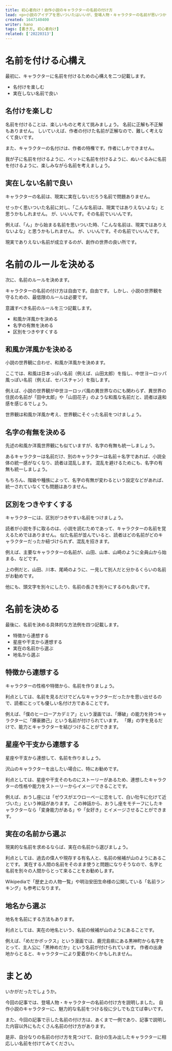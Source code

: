 ```yaml
---
title: 初心者向け！自作小説のキャラクターの名前の付け方
lead: <p>小説のアイデアを思いついたはいいが、登場人物・キャラクターの名前が思いつかず、執筆の手が止まってしまった経験はないでしょうか。</p><ul><li>どういう名前をつければいいかわからない</li><li>キャラクターを増やしすぎて名前が思いつかない</li><li>他の物書きさんはどうやって名前を付けているのか知りたい</li></ul><p>今回の記事では、名前の付け方について解説します。<br />自作小説のキャラクターに名前を付ける際の、参考になれば嬉しいです。</p>
created: 1647140400
writer: hano
tags: [書き方, 初心者向け]
related: ['20220313']
---
```


# 名前を付ける心構え

最初に、キャラクターに名前を付けるための心構えを二つ記載します。

- 名付けを楽しむ
- 実在しない名前で良い

## 名付けを楽しむ

名前を付けることは、楽しいものと考えて挑みましょう。
名前に正解も不正解もありません。
しいていえば、作者の付けた名前が正解なので、難しく考えなくて良いです。

また、キャラクターの名付けは、作者の特権です。作者にしかできません。

我が子に名前を付けるように、ペットに名前を付けるように、ぬいぐるみに名前を付けるように、楽しみながら名前を考えましょう。

## 実在しない名前で良い

キャラクターの名前は、現実に実在しないだろう名前で問題ありません。

せっかく思いついた名前に対し、「こんな名前は、現実ではありえないよな」と思うかもしれません。
が、いいんです。その名前でいいんです。

例えば、「ん」から始まる名前を思いついた時、「こんな名前は、現実ではありえないよな」と思うかもしれません。
が、いいんです。その名前でいいんです。

現実でありえない名前が成立するのが、創作の世界の良い所です。

# 名前のルールを決める

次に、名前のルールを決めます。

キャラクターの名前の付け方は自由です。自由です。
しかし、小説の世界観を守るための、最低限のルールは必要です。

意識すべき名前のルールを三つ記載します。

- 和風か洋風かを決める
- 名字の有無を決める
- 区別をつきやすくする

## 和風か洋風かを決める

小説の世界観に合わせ、和風か洋風かを決めます。

ここでは、和風は日本っぽい名前（例えば、山田太郎）を指し、中世ヨーロッパ風っぽい名前（例えば、セバスチャン）を指します。

例えば、小説の世界観が中世ヨーロッパ風の異世界なのにも関わらず、異世界の住民の名前が「田中太郎」や「山田花子」のような和風な名前だと、読者は違和感を感じるでしょう。

世界観は和風か洋風か考え、世界観にそぐった名前をつけましょう。

## 名字の有無を決める

先述の和風か洋風世界観にも似ていますが、名字の有無も統一しましょう。

あるキャラクターは名前だけ、別のキャラクターは名前＋名字であれば、小説全体の統一感がなくなり、読者は混乱します。
混乱を避けるためにも、名字の有無も統一しましょう。

もちろん、階級や種族によって、名字の有無が変わるという設定などがあれば、統一されていなくても問題はありません。

## 区別をつきやすくする

キャラクターには、区別がつきやすい名前をつけましょう。

読者が小説を手に取るのは、小説を読むためであって、キャラクターの名前を覚えるためではありません。
似た名前が並んでいると、読者はどの名前がどのキャラクターだったか紐づけられず、混乱を招きます。

例えば、主要なキャラクターの名前が、山田、山本、山崎のように全員山から始まる、などです。

上の例だと、山田、川本、尾崎のように、一見して別人だと分かるくらいの名前がお勧めです。

他にも、頭文字を別々にしたり、名前の長さを別々にするのも良いです。

# 名前を決める

最後に、名前を決める具体的な方法例を四つ記載します。

- 特徴から連想する
- 星座や干支から連想する
- 実在の名前から選ぶ
- 地名から選ぶ

## 特徴から連想する

キャラクターの性格や特徴から、名前を作りましょう。

利点としては、名前を見るだけでどんなキャラクターだったかを思い出せるので、読者にとっても優しい名付け方であることです。

例えば、「僕のヒーローアカデミア」という漫画では、「爆破」の能力を持つキャラクターに「爆豪勝己」という名前が付けられています。
「爆」の字を見るだけで、能力とキャラクターを結びつけることができます。

## 星座や干支から連想する

星座や干支から連想して、名前を作りましょう。

沢山のキャラクターを出したい場合に、特にお勧めです。

利点としては、星座や干支そのものにストーリーがあるため、連想したキャラクターの性格や能力をストーリーからイメージできることです。

例えば、おうし座には「ゼウスがエウローペーに恋をして、白い牡牛に化けて近づいた」という神話があります。
この神話から、おうし座をモチーフにしたキャラクターなら「変身能力がある」や「女好き」とイメージさせることができます。

## 実在の名前から選ぶ

現実的な名前を求めるならば、実在の名前から選びましょう。

利点としては、過去の偉人や現存する有名人と、名前の候補が山のようにあることです。
実在する人間の名前をそのまま使うと問題になりそうなので、名字と名前を別々の人間からとって来ることをお勧めします。

Wikipediaで「歴史上の人物一覧」や明治安田生命様の公開している「名前ランキング」も参考になります。

## 地名から選ぶ

地名を名前にする方法もあります。

利点としては、実在の地名という、名前の候補が山のようにあることです。

例えば、「めだかボックス」という漫画では、鹿児島県にある黒神町から名字をとって、主人公に「黒神めだか」という名前が付けられています。
作者の出身地からとると、キャラクターにより愛着がわくかもしれません。

# まとめ

いかがだったでしょうか。

今回の記事では、登場人物・キャラクターの名前の付け方を説明しました。
自作小説のキャラクターに、魅力的な名前をつける役に少しでも立てば幸いです。

また、今回の記事で示した名前の付け方は、あくまで一例であり、記事で説明した内容以外にもたくさん名前の付け方があります。

是非、自分なりの名前の付け方を見つけて、自分の生み出したキャラクターに相応しい名前を付けてみてください。
